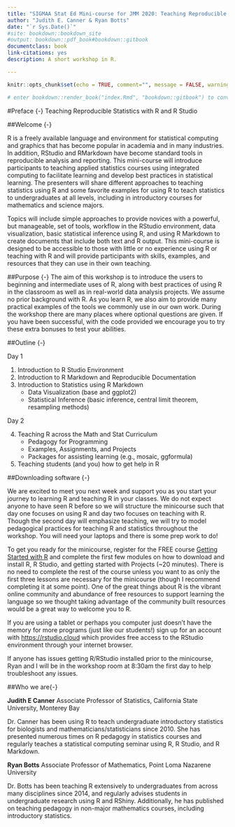 ```yaml
---
title: "SIGMAA Stat Ed Mini-course for JMM 2020: Teaching Reproducible Statistics with R and R Studio"
author: "Judith E. Canner & Ryan Botts"
date: "`r Sys.Date()`"
#site: bookdown::bookdown_site
#output: bookdown::pdf_book#bookdown::gitbook
documentclass: book
link-citations: yes
description: A short workshop in R.

---
```

```r
knitr::opts_chunk$set(echo = TRUE, comment="", message = FALSE, warning = FALSE)

# enter bookdown::render_book("index.Rmd", "bookdown::gitbook") to convert to book)
```

#Preface {-}
Teaching Reproducible Statistics with R and R Studio

##Welcome {-}

R is a freely available language and environment for statistical computing and graphics that has become popular in academia and in many industries. In addition, RStudio and RMarkdown have become standard tools in reproducible analysis and reporting.  This mini-course will introduce participants to teaching applied statistics courses using integrated computing to facilitate learning and develop best practices in statistical learning.  The presenters will share different approaches to teaching statistics using R and some favorite examples for using R to teach statistics to undergraduates at all levels, including in introductory courses for mathematics and science majors. 
 
Topics will include simple approaches to provide novices with a powerful, but manageable, set of tools, workflow in the RStudio environment, data visualization, basic statistical inference using R, and using R Markdown to create documents that include both text and R output. This mini-course is designed to be accessible to those with little or no experience using R or teaching with R and will provide participants with skills, examples, and resources that they can use in their own teaching.

##Purpose {-}
The aim of this workshop is to introduce the users to beginning and intermediate uses of R, along with best practices of using R in the classroom as well as in real-world data analysis projects.  We assume no prior background with R.  As you learn R, we also aim to provide many practical examples of the tools we commonly use in our own work.  During the workshop there are many places where optional questions are given.  If you have been successful, with the code provided we encourage you to try these extra bonuses to test your abilities. 

##Outline {-}

Day 1


1. Introduction to R Studio Environment
2. Introduction to R Markdown and Reproducible Documentation 
3. Introduction to Statistics using R Markdown
    + Data Visualization (base and ggplot2)
    + Statistical Inference (basic inference, central limit theorem, resampling methods) 

Day 2


4. Teaching R across the Math and Stat Curriculum 
    + Pedagogy for Programming
    + Examples, Assignments, and Projects
    + Packages for assisting learning (e.g., mosaic, ggformula)

5. Teaching students (and you) how to get help in R 

##Downloading software {-}

We are excited to meet you next week and support you as you start your journey to learning R and teaching R in your classes.  We do not expect anyone to have seen R before so we will structure the minicourse such that day one focuses on using R and day two focuses on teaching with R.  Though the second day will emphasize teaching, we will try to model pedagogical practices for teaching R and statistics throughout the workshop.  You will need your laptops and there is some prep work to do!


To get you ready for the minicourse, register for the FREE course [Getting Started with R](https://rfortherestofus.com/courses/getting-started/) and complete the first few modules on how to download and install R, R Studio, and getting started with Projects (~20 minutes).  There is no need to complete the rest of the course unless you want to as only the first three lessons are necessary for the minicourse (though I recommend completing it at some point).  One of the great things about R is the vibrant online community and abundance of free resources to support learning the language so we thought taking advantage of the community built resources would be a great way to welcome you to R.  


If you are using a tablet or perhaps you computer just doesn’t have the memory for more programs (just like our students!) sign up for an account with [https://rstudio.cloud](https://rstudio.cloud) which provides free access to the RStudio environment through your internet browser.


If anyone has issues getting R/RStudio installed prior to the minicourse, Ryan and I will be in the workshop room at 8:30am the first day to help troubleshoot any issues.


##Who we are{-}

**Judith E Canner** Associate Professor of Statistics, California State University, Monterey Bay

Dr. Canner has been using R to teach undergraduate introductory statistics for biologists and mathematicians/statisticians since 2010.  She has presented numerous times on R pedagogy in statistics courses and regularly teaches a statistical computing seminar using R,  R Studio, and R Markdown.    
 

**Ryan Botts** Associate Professor of Mathematics, Point Loma Nazarene University

Dr. Botts has been teaching R extensively to undergraduates from across many disciplines since 2014, and regularly advises students in undergraduate research using R and RShiny.  Additionally, he has published on teaching pedagogy in non-major mathematics courses, including introductory statistics.


<!-- ## Introductions {-} -->
<!-- * What is your name and where are you from?   -->
<!-- * What classes do you typically teach?   -->
<!-- * What do you hope to get from today’s workshop? -->